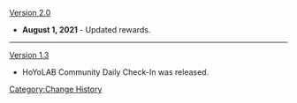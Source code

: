 [[Version 2.0]]
*'''August 1, 2021''' - Updated rewards.
----
[[Version 1.3]]
*HoYoLAB Community Daily Check-In was released.
<noinclude>[[Category:Change History]]</noinclude>